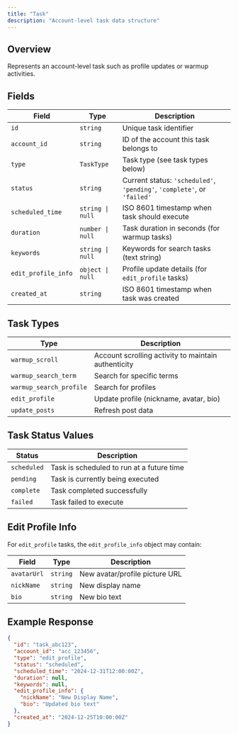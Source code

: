 ```yaml
---
title: "Task"
description: "Account-level task data structure"
---
```


## Overview

Represents an account-level task such as profile updates or warmup activities.

## Fields

| Field | Type | Description |
|-------|------|-------------|
| `id` | `string` | Unique task identifier |
| `account_id` | `string` | ID of the account this task belongs to |
| `type` | `TaskType` | Task type (see task types below) |
| `status` | `string` | Current status: `'scheduled'`, `'pending'`, `'complete'`, or `'failed'` |
| `scheduled_time` | `string \| null` | ISO 8601 timestamp when task should execute |
| `duration` | `number \| null` | Task duration in seconds (for warmup tasks) |
| `keywords` | `string \| null` | Keywords for search tasks (text string) |
| `edit_profile_info` | `object \| null` | Profile update details (for `edit_profile` tasks) |
| `created_at` | `string` | ISO 8601 timestamp when task was created |

## Task Types

| Type | Description |
|------|-------------|
| `warmup_scroll` | Account scrolling activity to maintain authenticity |
| `warmup_search_term` | Search for specific terms |
| `warmup_search_profile` | Search for profiles |
| `edit_profile` | Update profile (nickname, avatar, bio) |
| `update_posts` | Refresh post data |

## Task Status Values

| Status | Description |
|--------|-------------|
| `scheduled` | Task is scheduled to run at a future time |
| `pending` | Task is currently being executed |
| `complete` | Task completed successfully |
| `failed` | Task failed to execute |

## Edit Profile Info

For `edit_profile` tasks, the `edit_profile_info` object may contain:

| Field | Type | Description |
|-------|------|-------------|
| `avatarUrl` | `string` | New avatar/profile picture URL |
| `nickName` | `string` | New display name |
| `bio` | `string` | New bio text |

## Example Response

```json
{
  "id": "task_abc123",
  "account_id": "acc_123456",
  "type": "edit_profile",
  "status": "scheduled",
  "scheduled_time": "2024-12-31T12:00:00Z",
  "duration": null,
  "keywords": null,
  "edit_profile_info": {
    "nickName": "New Display Name",
    "bio": "Updated bio text"
  },
  "created_at": "2024-12-25T10:00:00Z"
}
```

